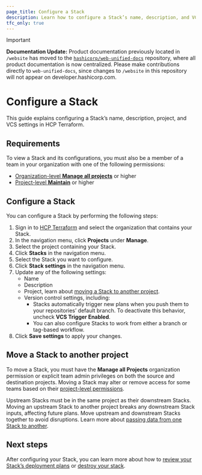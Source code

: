 ```yaml
---
page_title: Configure a Stack
description: Learn how to configure a Stack’s name, description, and VCS settings in HCP Terraform.
tfc_only: true
---
```


> [!IMPORTANT]  
> **Documentation Update:** Product documentation previously located in `/website` has moved to the [`hashicorp/web-unified-docs`](https://github.com/hashicorp/web-unified-docs) repository, where all product documentation is now centralized. Please make contributions directly to `web-unified-docs`, since changes to `/website` in this repository will not appear on developer.hashicorp.com.

# Configure a Stack

This guide explains configuring a Stack’s name, description, project, and VCS settings in HCP Terraform.

## Requirements

To view a Stack and its configurations, you must also be a member of a team in your organization with one of the following permissions:

* [Organization-level **Manage all projects**](/terraform/cloud-docs/users-teams-organizations/permissions#manage-all-projects) or higher  
* [Project-level **Maintain**](/terraform/cloud-docs/users-teams-organizations/permissions#maintain) or higher

## Configure a Stack

You can configure a Stack by performing the following steps:

1. Sign in to [HCP Terraform](https://app.terraform.io) and select the organization that contains your Stack.
1. In the navigation menu, click **Projects** under **Manage**.  
1. Select the project containing your Stack.  
1. Click **Stacks** in the navigation menu.  
1. Select the Stack you want to configure.  
1. Click **Stack settings** in the navigation menu.  
1. Update any of the following settings:  
   * Name
   * Description
   * Project, learn about [moving a Stack to another project](/terraform/cloud-docs/stacks/configure#move-a-stack-to-another-project).
   * Version control settings, including:
        * Stacks automatically trigger new plans when you push them to your repositories’ default branch. To deactivate this behavior,  uncheck **VCS Trigger Enabled**.  
        * You can also configure Stacks to work from either a branch or tag-based workflow. 
1. Click **Save settings** to apply your changes.

## Move a Stack to another project

To move a Stack, you must have the **Manage all Projects** organization permission or explicit team admin privileges on both the source and destination projects. Moving a Stack may alter or remove access for some teams based on their [project-level permissions](/terraform/cloud-docs/users-teams-organizations/permissions#project-permissions).

Upstream Stacks must be in the same project as their downstream Stacks. Moving an upstream Stack to another project breaks any downstream Stack inputs, affecting future plans. Move upstream and downstream Stacks together to avoid disruptions. Learn more about [passing data from one Stack to another](/terraform/language/stacks/deploy/pass-data).

## Next steps

After configuring your Stack, you can learn more about how to [review your Stack’s deployment plans](/terraform/cloud-docs/stacks/deploy/plans) or [destroy your stack](/terraform/cloud-docs/stacks/destroy).

